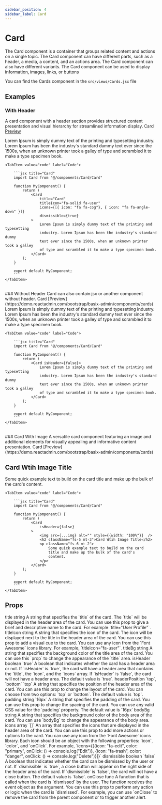 ```yaml
---
sidebar_position: 4
sidebar_label: Card
---
```


# Card

The Card component is a container that groups related content and actions on a single topic. The Card component can have different parts, such as a header, a media, a content, and an actions area. The Card component can also have different variants. The Card component can be used to display information, images, links, or buttons

You can find the Cards component in the `src/views/Cards.jsx` file


## Examples

### With Header
A card component with a header section provides structured content presentation and visual hierarchy for streamlined information display. Card [Preview](https://demo.reactadmin.com/bootstrap/basix-admin/components/cards)

<Tabs>
    <TabItem value="preview" label="Preview">
        <CodePreview>
            <Col md={6}>
                <Card 
                    title="Card" 
                    titleIcon="fa-solid fa-user" 
                    icons={[{ icon: "fa fa-cog"}, { icon: "fa fa-angle-down" }]}
                    dismissible={true}
                >
                    Lorem Ipsum is simply dummy text of the printing and typesetting industry. Lorem Ipsum has been the industry's standard dummy text ever since the 1500s, when an unknown printer took a galley of type and scrambled it to make a type specimen book.
                </Card>
            </Col>
        </CodePreview>
    </TabItem>
    
    <TabItem value="code" label="Code">

        ```jsx title="Card"
        import Card from "@/components/Card/Card"

        function MyComponent() {
            return (
                <Card 
                    title="Card" 
                    titleIcon="fa-solid fa-user" 
                    icons={[{ icon: "fa fa-cog"}, { icon: "fa fa-angle-down" }]}
                    dismissible={true}
                >
                    Lorem Ipsum is simply dummy text of the printing and typesetting 
                    industry. Lorem Ipsum has been the industry's standard dummy 
                    text ever since the 1500s, when an unknown printer took a galley 
                    of type and scrambled it to make a type specimen book.
                </Card>
            );
        }

        export default MyComponent;
        ```
    </TabItem>
</Tabs>

<br/>
### Without Header
Card can also contain jsx or another component without header. Card [Preview](https://demo.reactadmin.com/bootstrap/basix-admin/components/cards) 

<Tabs>
    <TabItem value="preview" label="Preview">
        <CodePreview>
            <Col md={6}>
                <Card isHeader={false}>
                    Lorem Ipsum is simply dummy text of the printing and typesetting 
                    industry. Lorem Ipsum has been the industry's standard dummy 
                    text ever since the 1500s, when an unknown printer took a galley 
                    of type and scrambled it to make a type specimen book.
                </Card>
            </Col>
        </CodePreview>
    </TabItem>
    
    <TabItem value="code" label="Code">

        ```jsx title="Card"
        import Card from "@/components/Card/Card"

        function MyComponent() {
            return (
                <Card isHeader={false}>
                    Lorem Ipsum is simply dummy text of the printing and typesetting 
                    industry. Lorem Ipsum has been the industry's standard dummy 
                    text ever since the 1500s, when an unknown printer took a galley 
                    of type and scrambled it to make a type specimen book.
                </Card>
            );
        }

        export default MyComponent;
        ```
    </TabItem>
</Tabs>

<br />
### Card With Image
A versatile card component featuring an image and additional elements for visually appealing and informative content presentation. Card [Preview](https://demo.reactadmin.com/bootstrap/basix-admin/components/cards)

<Tabs>
    <TabItem value="preview" label="Preview">
        <CodePreview>
            <Col md={6}>
                <Card
                    isHeader={false}
                >
                    <img src={placeholderImage} alt="" style={{width: "100%"}}  />
                    <h2 className="fs-5 mt-3">Card Wtih Image Title</h2>
                    <p className="fs-6 mt-2">
                        Some quick example text to build on the card
                        title and make up the bulk of the card's
                        content.
                    </p>
                </Card>
            </Col>
        </CodePreview>
    </TabItem>
    
    <TabItem value="code" label="Code">

        ```jsx title="Card"
        import Card from "@/components/Card/Card"

        function MyComponent() {
            return (
                <Card
                    isHeader={false}
                >
                    <img src={...img} alt="" style={{width: "100%"}}  />
                    <h2 className="fs-5 mt-3">Card Wtih Image Title</h2>
                    <p className="fs-6 mt-2">
                        Some quick example text to build on the card
                        title and make up the bulk of the card's
                        content.
                    </p>
                </Card>
            );
        }

        export default MyComponent;
        ```
    </TabItem>
</Tabs>

## Props

<FeatureTable>
    <tr>
        <td>title</td>
        <td>string</td>
        <td></td>
        <td>A string that specifies the `title` of the card. The `title` will be displayed in the header area of the card. You can use this prop to give a brief and descriptive name to the card. For example `title="User Profile"`.</td>
    </tr>
    <tr>
        <td>titleIcon</td>
        <td>string</td>
        <td></td>
        <td>A string that specifies the icon of the card. The icon will be displayed next to the title in the header area of the card. You can use this prop to add a visual cue to the card. You can use any icon from the `Font Awesome` icons library. For example, `titleIcon="fa-user"`.</td>
    </tr>
    <tr>
        <td>titleBg</td>
        <td>string</td>
        <td></td>
        <td>A string that specifies the background color of the title area of the card. You can use this `prop` to change the appearance of the `title` area. </td>
    </tr>
    <tr>
        <td>isHeader</td>
        <td>boolean</td>
        <td>`true`</td>
        <td>A boolean that indicates whether the card has a header area or not. If `isHeader` is `true`, the card will have a header area that contains the `title`, the `icon`, and the `icons` array. If `isHeader` is `false`, the card will not have a header area. The default value is `true`.</td>
    </tr>
    <tr>
        <td>headerPosition</td>
        <td>`top`, `bottom`</td>
        <td>`top`</td>
        <td>A string that specifies the position of the header area of the card. You can use this prop to change the layout of the card. You can choose from two options: `top` or `bottom`. The default value is `top`.</td>
    </tr>
    <tr>
        <td>padding</td>
        <td>string</td>
        <td>`16px`</td>
        <td>A string that specifies the padding of the card. You can use this prop to change the spacing of the card. You can use any valid CSS value for the `padding` property. The default value is `16px`</td>
    </tr>
    <tr>
        <td>bodyBg</td>
        <td>string</td>
        <td></td>
        <td>A string that specifies the background color of the body area of the card. You can use `bodyBg` to change the appearance of the body area.</td>
    </tr>
    <tr>
        <td>icons</td>
        <td>array</td>
        <td>`[]`</td>
        <td>An array that specifies the icons that are displayed in the header area of the card. You can use this prop to add more actions or options to the card. You can use any icon from the `Font Awesome` icons library. Each icon should be an object with the following properties: `icon`, `color`, and `onClick`. For example, `icons={[{icon: "fa-edit", color: "primary", onClick: () => console.log("Edit")}, {icon: "fa-trash", color: "danger", onClick: () => console.log("Delete")}]}`</td>
    </tr>
    <tr>
        <td>dismissible</td>
        <td>boolean</td>
        <td>`false`</td>
        <td>A boolean that indicates whether the card can be dismissed by the user or not. If `dismissible` is `true`, a close button will appear on the right side of the header area of the card. If `dismissible` is `false`, the card will not have a close button. The default value is `false`.</td>
    </tr>
    <tr>
        <td>onClose</td>
        <td>func</td>
        <td></td>
        <td>A function that is called when the card is `dismissed` by the user. The function receives the event object as the argument. You can use this prop to perform any action or logic when the card is `dismissed`. For example, you can use `onClose` to remove the card from the parent component or to trigger another alert.</td>
    </tr>

</FeatureTable>